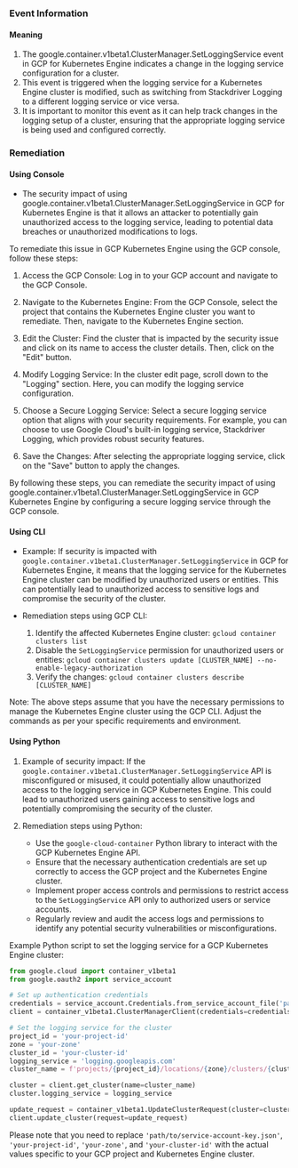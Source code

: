 
### Event Information

#### Meaning

1. The google.container.v1beta1.ClusterManager.SetLoggingService event in GCP for Kubernetes Engine indicates a change in the logging service configuration for a cluster.
2. This event is triggered when the logging service for a Kubernetes Engine cluster is modified, such as switching from Stackdriver Logging to a different logging service or vice versa.
3. It is important to monitor this event as it can help track changes in the logging setup of a cluster, ensuring that the appropriate logging service is being used and configured correctly.

### Remediation

#### Using Console

- The security impact of using google.container.v1beta1.ClusterManager.SetLoggingService in GCP for Kubernetes Engine is that it allows an attacker to potentially gain unauthorized access to the logging service, leading to potential data breaches or unauthorized modifications to logs.

To remediate this issue in GCP Kubernetes Engine using the GCP console, follow these steps:

1. Access the GCP Console: Log in to your GCP account and navigate to the GCP Console.

2. Navigate to the Kubernetes Engine: From the GCP Console, select the project that contains the Kubernetes Engine cluster you want to remediate. Then, navigate to the Kubernetes Engine section.

3. Edit the Cluster: Find the cluster that is impacted by the security issue and click on its name to access the cluster details. Then, click on the "Edit" button.

4. Modify Logging Service: In the cluster edit page, scroll down to the "Logging" section. Here, you can modify the logging service configuration.

5. Choose a Secure Logging Service: Select a secure logging service option that aligns with your security requirements. For example, you can choose to use Google Cloud's built-in logging service, Stackdriver Logging, which provides robust security features.

6. Save the Changes: After selecting the appropriate logging service, click on the "Save" button to apply the changes.

By following these steps, you can remediate the security impact of using google.container.v1beta1.ClusterManager.SetLoggingService in GCP Kubernetes Engine by configuring a secure logging service through the GCP console.

#### Using CLI

- Example: If security is impacted with `google.container.v1beta1.ClusterManager.SetLoggingService` in GCP for Kubernetes Engine, it means that the logging service for the Kubernetes Engine cluster can be modified by unauthorized users or entities. This can potentially lead to unauthorized access to sensitive logs and compromise the security of the cluster.

- Remediation steps using GCP CLI:
  1. Identify the affected Kubernetes Engine cluster: `gcloud container clusters list`
  2. Disable the `SetLoggingService` permission for unauthorized users or entities: `gcloud container clusters update [CLUSTER_NAME] --no-enable-legacy-authorization`
  3. Verify the changes: `gcloud container clusters describe [CLUSTER_NAME]`

Note: The above steps assume that you have the necessary permissions to manage the Kubernetes Engine cluster using the GCP CLI. Adjust the commands as per your specific requirements and environment.

#### Using Python

1. Example of security impact: If the `google.container.v1beta1.ClusterManager.SetLoggingService` API is misconfigured or misused, it could potentially allow unauthorized access to the logging service in GCP Kubernetes Engine. This could lead to unauthorized users gaining access to sensitive logs and potentially compromising the security of the cluster.

2. Remediation steps using Python:
   - Use the `google-cloud-container` Python library to interact with the GCP Kubernetes Engine API.
   - Ensure that the necessary authentication credentials are set up correctly to access the GCP project and the Kubernetes Engine cluster.
   - Implement proper access controls and permissions to restrict access to the `SetLoggingService` API only to authorized users or service accounts.
   - Regularly review and audit the access logs and permissions to identify any potential security vulnerabilities or misconfigurations.

Example Python script to set the logging service for a GCP Kubernetes Engine cluster:

```python
from google.cloud import container_v1beta1
from google.oauth2 import service_account

# Set up authentication credentials
credentials = service_account.Credentials.from_service_account_file('path/to/service-account-key.json')
client = container_v1beta1.ClusterManagerClient(credentials=credentials)

# Set the logging service for the cluster
project_id = 'your-project-id'
zone = 'your-zone'
cluster_id = 'your-cluster-id'
logging_service = 'logging.googleapis.com'
cluster_name = f'projects/{project_id}/locations/{zone}/clusters/{cluster_id}'

cluster = client.get_cluster(name=cluster_name)
cluster.logging_service = logging_service

update_request = container_v1beta1.UpdateClusterRequest(cluster=cluster, update_mask={'paths': ['logging_service']})
client.update_cluster(request=update_request)
```

Please note that you need to replace `'path/to/service-account-key.json'`, `'your-project-id'`, `'your-zone'`, and `'your-cluster-id'` with the actual values specific to your GCP project and Kubernetes Engine cluster.

